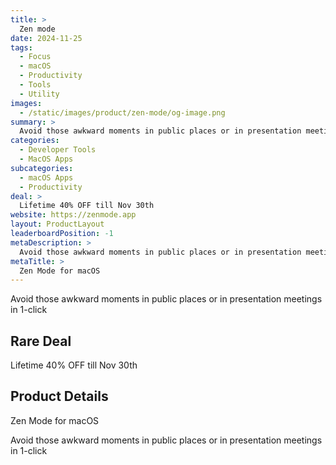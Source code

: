 ```yaml
---
title: >
  Zen mode
date: 2024-11-25
tags:
  - Focus
  - macOS
  - Productivity
  - Tools
  - Utility
images:
  - /static/images/product/zen-mode/og-image.png
summary: >
  Avoid those awkward moments in public places or in presentation meetings in 1-click
categories:
  - Developer Tools
  - MacOS Apps
subcategories:
  - macOS Apps
  - Productivity
deal: >
  Lifetime 40% OFF till Nov 30th
website: https://zenmode.app
layout: ProductLayout
leaderboardPosition: -1
metaDescription: >
  Avoid those awkward moments in public places or in presentation meetings in 1-click
metaTitle: >
  Zen Mode for macOS
---
```

Avoid those awkward moments in public places or in presentation meetings in 1-click

## Rare Deal

Lifetime 40% OFF till Nov 30th

## Product Details

Zen Mode for macOS

Avoid those awkward moments in public places or in presentation meetings in 1-click
